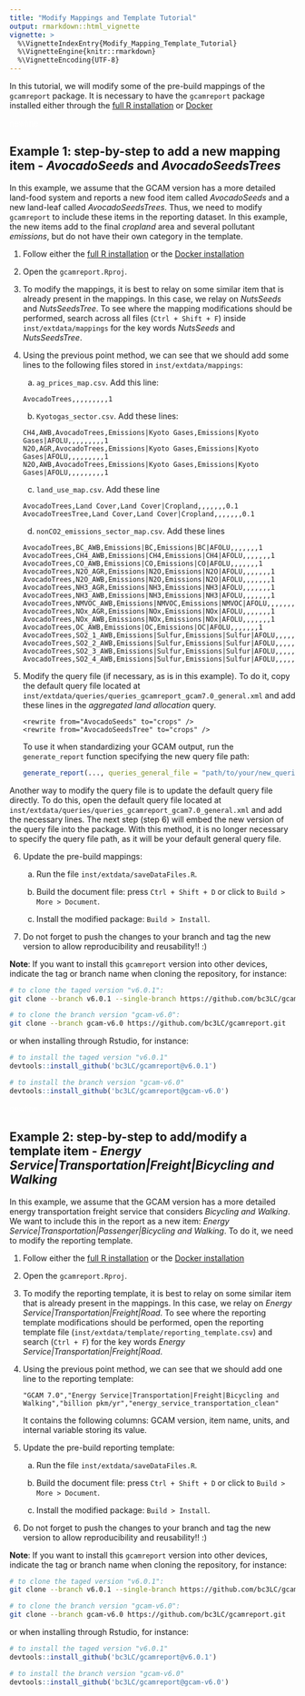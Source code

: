 ```yaml
---
title: "Modify Mappings and Template Tutorial"
output: rmarkdown::html_vignette
vignette: >
  %\VignetteIndexEntry{Modify_Mapping_Template_Tutorial}
  %\VignetteEngine{knitr::rmarkdown}
  %\VignetteEncoding{UTF-8}
---
```


In this tutorial, we will modify some of the pre-build mappings of the `gcamreport` package. It is necessary to have the `gcamreport` package installed either through the [full R installation](https://bc3lc.github.io/gcamreport/index.html#with-r-full-mode-installation) or [Docker](https://bc3lc.github.io/gcamreport/index.html#with-docker)

<span style="color:white">newline</span>









## Example 1: step-by-step to add a new mapping item - *AvocadoSeeds* and *AvocadoSeedsTrees*

In this example, we assume that the GCAM version has a more detailed land-food system and reports a new food item called *AvocadoSeeds* and a new land-leaf called *AvocadoSeedsTrees*. Thus, we need to modify `gcamreport` to include these items in the reporting dataset. In this example, the new items add to the final *cropland* area and several pollutant *emissions*, but do not have their own category in the template.

1) Follow either the [full R installation](https://bc3lc.github.io/gcamreport/index.html#with-r-full-mode-installation) or the [Docker installation](https://bc3lc.github.io/gcamreport/index.html#with-docker)

2) Open the `gcamreport.Rproj`.

3) To modify the mappings, it is best to relay on some similar item that is already present in the mappings. In this case, we relay on *NutsSeeds* and *NutsSeedsTree*. To see where the mapping modifications should be performed, search across all files (`Ctrl + Shift + F`) inside `inst/extdata/mappings` for the key words *NutsSeeds* and *NutsSeedsTree*.
   
4) Using the previous point method, we can see that we should add some lines to the following files stored in `inst/extdata/mappings`:
   
   a. `ag_prices_map.csv`. Add this line: 
   ```
   AvocadoTrees,,,,,,,,,1
   ```
   b. `Kyotogas_sector.csv`. Add these lines: 
   ```
   CH4,AWB,AvocadoTrees,Emissions|Kyoto Gases,Emissions|Kyoto Gases|AFOLU,,,,,,,,,1
   N2O,AGR,AvocadoTrees,Emissions|Kyoto Gases,Emissions|Kyoto Gases|AFOLU,,,,,,,,,1
   N2O,AWB,AvocadoTrees,Emissions|Kyoto Gases,Emissions|Kyoto Gases|AFOLU,,,,,,,,,1
   ```
   c. `land_use_map.csv`. Add these line
   ```
   AvocadoTrees,Land Cover,Land Cover|Cropland,,,,,,,0.1
   AvocadoTreesTree,Land Cover,Land Cover|Cropland,,,,,,,0.1
   ```
   d. `nonCO2_emissions_sector_map.csv`. Add these lines
   ```
   AvocadoTrees,BC_AWB,Emissions|BC,Emissions|BC|AFOLU,,,,,,,1
   AvocadoTrees,CH4_AWB,Emissions|CH4,Emissions|CH4|AFOLU,,,,,,,1
   AvocadoTrees,CO_AWB,Emissions|CO,Emissions|CO|AFOLU,,,,,,,1
   AvocadoTrees,N2O_AGR,Emissions|N2O,Emissions|N2O|AFOLU,,,,,,,1
   AvocadoTrees,N2O_AWB,Emissions|N2O,Emissions|N2O|AFOLU,,,,,,,1
   AvocadoTrees,NH3_AGR,Emissions|NH3,Emissions|NH3|AFOLU,,,,,,,1
   AvocadoTrees,NH3_AWB,Emissions|NH3,Emissions|NH3|AFOLU,,,,,,,1
   AvocadoTrees,NMVOC_AWB,Emissions|NMVOC,Emissions|NMVOC|AFOLU,,,,,,,1
   AvocadoTrees,NOx_AGR,Emissions|NOx,Emissions|NOx|AFOLU,,,,,,,1
   AvocadoTrees,NOx_AWB,Emissions|NOx,Emissions|NOx|AFOLU,,,,,,,1
   AvocadoTrees,OC_AWB,Emissions|OC,Emissions|OC|AFOLU,,,,,,,1
   AvocadoTrees,SO2_1_AWB,Emissions|Sulfur,Emissions|Sulfur|AFOLU,,,,,,,1
   AvocadoTrees,SO2_2_AWB,Emissions|Sulfur,Emissions|Sulfur|AFOLU,,,,,,,1
   AvocadoTrees,SO2_3_AWB,Emissions|Sulfur,Emissions|Sulfur|AFOLU,,,,,,,1
   AvocadoTrees,SO2_4_AWB,Emissions|Sulfur,Emissions|Sulfur|AFOLU,,,,,,,1
   ```
5) Modify the query file (if necessary, as is in this example). To do it, copy the default query file located at `inst/extdata/queries/queries_gcamreport_gcam7.0_general.xml` and add these lines in the *aggregated land allocation* query.
   ```
   <rewrite from="AvocadoSeeds" to="crops" />
   <rewrite from="AvocadoSeedsTree" to="crops" />
   ```
To use it when standardizing your GCAM output, run the `generate_report` function specifying the new query file path:
``` r
generate_report(..., queries_general_file = "path/to/your/new_queries_general_file.xml")
```

Another way to modify the query file is to update the default query file directly. To do this, open the default query file located at `inst/extdata/queries/queries_gcamreport_gcam7.0_general.xml` and add the necessary lines. The next step (step 6) will embed the new version of the query file into the package. With this method, it is no longer necessary to specify the query file path, as it will be your default general query file.


6) Update the pre-build mappings: 
   
   a) Run the file `inst/extdata/saveDataFiles.R`.

   b) Build the document file: press `Ctrl + Shift + D` or click to `Build > More > Document`.

   c) Install the modified package: `Build > Install`.

7) Do not forget to push the changes to your branch and tag the new version to allow reproducibility and reusability!! :)

**Note**: If you want to install this `gcamreport` version into other devices, indicate the tag or branch name when cloning the repository, for instance:

``` bash
# to clone the taged version "v6.0.1":
git clone --branch v6.0.1 --single-branch https://github.com/bc3LC/gcamreport.git

# to clone the branch version "gcam-v6.0":
git clone --branch gcam-v6.0 https://github.com/bc3LC/gcamreport.git
```

or when installing through Rstudio, for instance:
``` r
# to install the taged version "v6.0.1"
devtools::install_github('bc3LC/gcamreport@v6.0.1')

# to install the branch version "gcam-v6.0"
devtools::install_github('bc3LC/gcamreport@gcam-v6.0')
```




<span style="color:white">newline</span>









## Example 2: step-by-step to add/modify a template item - *Energy Service|Transportation|Freight|Bicycling and Walking*

In this example, we assume that the GCAM version has a more detailed energy transportation freight service that considers *Bicycling and Walking*. We want to include this in the report as a new item: *Energy Service|Transportation|Passenger|Bicycling and Walking*. To do it, we need to modify the reporting template.

1) Follow either the [full R installation](https://bc3lc.github.io/gcamreport/index.html#with-r-full-mode-installation) or the [Docker installation](https://bc3lc.github.io/gcamreport/index.html#with-docker)

2) Open the `gcamreport.Rproj`.

3) To modify the reporting template, it is best to relay on some similar item that is already present in the mappings. In this case, we relay on *Energy Service|Transportation|Freight|Road*. To see where the reporting template modifications should be performed, open the reporting template file (`inst/extdata/template/reporting_template.csv`) and search (`Ctrl + F`) for the key words *Energy Service|Transportation|Freight|Road*.
   
4) Using the previous point method, we can see that we should add one line to the reporting template:
   ```
   "GCAM 7.0","Energy Service|Transportation|Freight|Bicycling and Walking","billion pkm/yr","energy_service_transportation_clean"
   ```
   It contains the following columns: GCAM version, item name, units, and internal variable storing its value.

5) Update the pre-build reporting template:
   
   a) Run the file `inst/extdata/saveDataFiles.R`.

   b) Build the document file: press `Ctrl + Shift + D` or click to `Build > More > Document`.

   c) Install the modified package: `Build > Install`.

6) Do not forget to push the changes to your branch and tag the new version to allow reproducibility and reusability!! :)

**Note**: If you want to install this `gcamreport` version into other devices, indicate the tag or branch name when cloning the repository, for instance:

``` bash
# to clone the taged version "v6.0.1":
git clone --branch v6.0.1 --single-branch https://github.com/bc3LC/gcamreport.git

# to clone the branch version "gcam-v6.0":
git clone --branch gcam-v6.0 https://github.com/bc3LC/gcamreport.git
```

or when installing through Rstudio, for instance:
``` r
# to install the taged version "v6.0.1"
devtools::install_github('bc3LC/gcamreport@v6.0.1')

# to install the branch version "gcam-v6.0"
devtools::install_github('bc3LC/gcamreport@gcam-v6.0')
```

